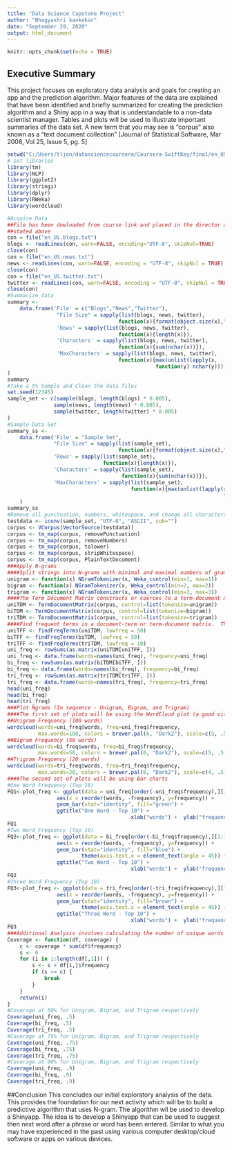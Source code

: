 ```yaml
---
title: "Data Science Capstone Project"
author: "Bhagyashri kankekar"
date: "September 29, 2020"
output: html_document
---
```


```r
knitr::opts_chunk$set(echo = TRUE)
```

## Executive Summary

This project focuses on exploratory data analysis and goals for creating an app and the prediction algorithm. Major features of the data are explained that have been identified and briefly summarized for creating the prediction algorithm and a Shiny app in a way that is understandable to a non-data scientist manager. Tables and plots will be used to illustrate important summaries of the data set. A new term that you may see is "corpus" also known as a "text document collection" [Journal of Statistical Software, Mar 2008, Vol 25, Issue 5, pg. 5]

```r
setwd("C:/Users/tljon/datasciencecoursera/Coursera-SwiftKey/final/en_US")
# set libraries
library(tm)
library(NLP)
library(ggplot2)
library(stringi)
library(dplyr)
library(RWeka)
library(wordcloud)
```

```r
#Acquire Data
##File has been dowloaded from course link and placed in the director as
##stated above
con = file("en_US.blogs.txt")
blogs <- readLines(con, warn=FALSE, encoding="UTF-8", skipNul=TRUE)
close(con)
con = file("en_US.news.txt")
news <- readLines(con, warn=FALSE, encoding = "UTF-8", skipNul = TRUE)
close(con)
con = file("en_US.twitter.txt")
twitter <- readLines(con, warn=FALSE, encoding = "UTF-8", skipNul = TRUE)
close(con)
#Summarize data
summary <- 
    data.frame('File' = c("Blogs","News","Twitter"),
                "File Size" = sapply(list(blogs, news, twitter), 
                                    function(x){format(object.size(x),"MB")}),
                'Rows' = sapply(list(blogs, news, twitter), 
                                    function(x){length(x)}),
                'Characters' = sapply(list(blogs, news, twitter), 
                                    function(x){sum(nchar(x))}),
                'MaxCharacters' = sapply(list(blogs, news, twitter), 
                                    function(x){max(unlist(lapply(x,
                                                function(y) nchar(y))))})
)
summary
#Take a 5% Sample and Clean the data files
set.seed(12345)
sample_set <- c(sample(blogs, length(blogs) * 0.005),
               sample(news, length(news) * 0.005),
               sample(twitter, length(twitter) * 0.005)
)
#Sample Data Set
summary_ss <- 
    data.frame('File' = "Sample Set",
               "File Size" = sapply(list(sample_set), 
                                    function(x){format(object.size(x),"MB")}),
               'Rows' = sapply(list(sample_set), 
                               function(x){length(x)}),
               'Characters' = sapply(list(sample_set), 
                                     function(x){sum(nchar(x))}),
               'MaxCharacters' = sapply(list(sample_set), 
                                        function(x){max(unlist(lapply(x,
                                                                      function(y) nchar(y))))})
    )
summary_ss
#Remove all punctuation, numbers, whitespace, and change all characters to lower case, and plain text
testdata <- iconv(sample_set, "UTF-8", "ASCII", sub="")
corpus <- VCorpus(VectorSource(testdata))
corpus <- tm_map(corpus, removePunctuation)
corpus <- tm_map(corpus, removeNumbers)
corpus <- tm_map(corpus, tolower)
corpus <- tm_map(corpus, stripWhitespace)
corpus <- tm_map(corpus, PlainTextDocument)
###Apply N-grams
####Split strings into N-grams with minimal and maximal numbers of grams.  Result is a character vector with the tokenized strings.
unigram <- function(x) NGramTokenizer(x, Weka_control(min=1, max=1))
bigram <- function(x) NGramTokenizer(x, Weka_control(min=2, max=2))
trigram <- function(x) NGramTokenizer(x, Weka_control(min=3, max=3))
####The Term Document Matrix constructs or coerces to a term-document matrix or a document-term matrix.  
uniTDM <- TermDocumentMatrix(corpus, control=list(tokenize=unigram))
biTDM <- TermDocumentMatrix(corpus, control=list(tokenize=bigram))
triTDM <- TermDocumentMatrix(corpus, control=list(tokenize=trigram))
####Find frequent terms in a document-term or term-document matrix.  This method works for all numeric weightings.  Returns a character vector of terms in "x" which occur more or equal often tha "lowfreq" times and less or equal often than "highfreq" times.
uniTFF <- findFreqTerms(uniTDM, lowfreq = 50)
biTFF <- findFreqTerms(biTDM, lowfreq = 50)
triTFF <- findFreqTerms(triTDM, lowfreq = 10)
uni_freq <- rowSums(as.matrix(uniTDM[uniTFF, ]))
uni_freq <- data.frame(words=names(uni_freq), frequency=uni_freq)
bi_freq <- rowSums(as.matrix(biTDM[biTFF, ]))
bi_freq <- data.frame(words=names(bi_freq), frequency=bi_freq)
tri_freq <- rowSums(as.matrix(triTDM[triTFF, ]))
tri_freq <- data.frame(words=names(tri_freq), frequency=tri_freq)
head(uni_freq)
head(bi_freq)
head(tri_freq)
###Plot Ngrams (In sequence - Unigram, Bigram, and Trigram)
####The first set of plots will be using the WordCloud plot (a good visual)
##Unigram Frequency (100 words)
wordcloud(words=uni_freq$words, freq=uni_freq$frequency, 
          max.words=100, colors = brewer.pal(6, "Dark2"), scale=c(5, .5))
##Bigram Frequency (50 words)
wordcloud(words=bi_freq$words, freq=bi_freq$frequency, 
          max.words=50, colors = brewer.pal(6, "Dark2"), scale=c(5, .5))
##Trigram Frequency (20 words)
wordcloud(words=tri_freq$words, freq=tri_freq$frequency, 
          max.words=20, colors = brewer.pal(6, "Dark2"), scale=c(4, .5))
####The second set of plots will be using Bar charts
#One Word Frequency (Top 10)
FQ1<-plot_freq <- ggplot(data = uni_freq[order(-uni_freq$frequency),][1:10, ], 
                aes(x = reorder(words, -frequency), y=frequency)) +
                geom_bar(stat="identity", fill="green") + 
                ggtitle("One Word - Top 10") + 
                                        xlab("words") +  ylab("frequency")
FQ1
#Two Word Frequency (Top 10)
FQ2<-plot_freq <- ggplot(data = bi_freq[order(-bi_freq$frequency),][1:10, ], 
                aes(x = reorder(words, -frequency), y=frequency)) +
                geom_bar(stat="identity", fill="blue") + 
                        theme(axis.text.x = element_text(angle = 45)) + 
                ggtitle("Two Word - Top 10") + 
                                        xlab("words") +  ylab("frequency")
FQ2
#Three Word Frequency (Top 10)
FQ3<-plot_freq <- ggplot(data = tri_freq[order(-tri_freq$frequency),][1:10, ], 
                aes(x = reorder(words, -frequency), y=frequency)) +
                geom_bar(stat="identity", fill="brown") + 
                        theme(axis.text.x = element_text(angle = 45)) + 
                ggtitle("Three Word - Top 10") + 
                                        xlab("words") +  ylab("frequency")
FQ3
###Additional Analysis involves calculating the number of unique words needed in a frequency dictionary to cover 50%, 75%, and 90% of all word instances in the file for each N-gram - Unigram, Bigram, and Trigram respectively 
Coverage <- function(df, coverage) {
    c <- coverage * sum(df$frequency)
    s <- 0
    for (i in 1:length(df[,1])) {
        s <- s + df[i,]$frequency
        if (s >= c) {
            break
        }
    }
    return(i)
}
#Coverage at 50% for Unigram, Bigram, and Trigram respectively 
Coverage(uni_freq, .5)
Coverage(bi_freq, .5)
Coverage(tri_freq, .5)
#Coverage at 75% for Unigram, Bigram, and Trigram respectively 
Coverage(uni_freq, .75)
Coverage(bi_freq, .75)
Coverage(tri_freq, .75)
#Coverage at 90% for Unigram, Bigram, and Trigram respectively 
Coverage(uni_freq, .9)
Coverage(bi_freq, .9)
Coverage(tri_freq, .9)
```

##Conclusion
This concludes our initial exploratory analysis of the data.  This provides the foundation for our next activity which will be to build a predictive algorithm that uses N-gram.  The algorithm wll be used to develop a Shinyapp.  The idea is to develop a Shinyapp that can be used to suggest then next word after a phrase or word has been entered.  Similar to what you may have experienced in the past using various computer desktop/cloud software or apps on various devices.  
